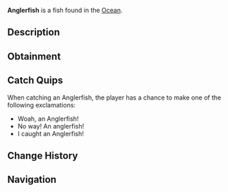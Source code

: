 {{FishInfobox
|image          = Anglerfish.png
|rarity         = Rare
|sea            = First Sea
|location       = [[Ocean]]
|sublocation    = 
|sources        = Fishing Rod
|radar_location = 
|xp             = 100
|weather        = Foggy
|time           = Night
|season         = Winter, Autumn
|bait           = Squid
|base_weight    = 2
|base_value     = 230
|weight_range   = 1.5
|base_chance    = 12
|base_resil     = 35
}}
'''Anglerfish''' is a {{Rarity|Rare}} fish found in the [[Ocean]].

== Description ==
{{Description|The anglerfish is a deep-sea predator known for it's bioluminescent lure that dangles in front of its mouth to attract prey. With its menacing appearance, sharp teeth, and eerie glow, the Anglerfish thrives in dark, deep waters, making it a rare and exciting catch in the Deep Ocean.|Bestiary Entry}}

== Obtainment ==
{{Description|Found in the far, deep ocean during the night.|Bestiary Hint}}
{{Fish Availability|
Ancient Isle/Algae Hunt
Atlantis/Surrounding Ocean
FischFright/Frightful Pool
Forsaken Shores/Algae Hunt
Golden Tide
Lovestorm/Normal
Lovestorm/Supercharged
Megalodon Hunt/Eclipse and Weekend
Megalodon Hunt/Normal
Mushgrove Swamp/Algae Hunt
Ocean/Deep Ocean
Orca Migration/Ancient
Orca Migration/Normal
Snowcap Island/Algae Hunt
Whale Migration/Moby
Whale Migration/Normal
|top_rods      = 
Krampus's Rod\40790.26\50838.5;
Leviathan's Fang Rod\40213.76\51184.01;
Trident Rod\37855.86\51025.94;
Magma Rod\37565.48\46819.33;
Plastic Rod\35511.17\44233.65;
Flimsy Rod\32130\68192.26;
Buddy Bond Rod\26351.72\33164.58;
Training Rod\23242.19\69255.36;
Free Spirit Rod\33380.28\44993.29;
Ethereal Prism Rod\30329.4\33890.77;
No-Life Rod\29825.86\35507.71;
Seraphic Rod\29537.76\33849.05;
Rod Of The Forgotten Fang\27643.08\32462.61;
Challenger's Rod\26976.58\32278.17;
Rod Of The Depths\24910.5\29434.4;
Zeus Rod\24654.34\29672.96;
Rod Of The Exalted One\24304.94\29867.09;
Verdant Shear Rod\24301.8\29403.28;
Blazebringer Rod\23418.82\28305.73;
Depthseeker Rod\22401.96\27459.01;
Avalanche Rod\20194.97\24811.09;
Volcanic Rod\19211.24\23464.61;
Steady Rod\8211.52\8861.59
|recommended   = Trident Rod
}}

== Catch Quips ==
When catching an Anglerfish, the player has a chance to make one of the following exclamations:
* Woah, an Anglerfish!
* No way! An anglerfish!
* I caught an Anglerfish!

== Change History ==
{{Change History|{{subst:Current Version}}}}

== Navigation ==
{{Fish Navbox|Ocean}}